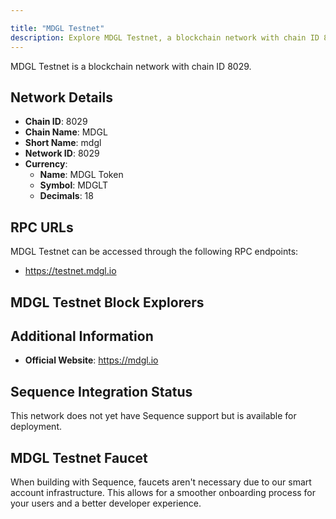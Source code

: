 ```yaml
---

title: "MDGL Testnet"
description: Explore MDGL Testnet, a blockchain network with chain ID 8029. Learn about its native currency, MDGL Token, and how to interact with the network.
---
```




MDGL Testnet is a blockchain network with chain ID 8029.

## Network Details

- **Chain ID**: 8029
- **Chain Name**: MDGL
- **Short Name**: mdgl
- **Network ID**: 8029
- **Currency**: 
  - **Name**: MDGL Token
  - **Symbol**: MDGLT
  - **Decimals**: 18

## RPC URLs

MDGL Testnet can be accessed through the following RPC endpoints:

- https://testnet.mdgl.io

## MDGL Testnet Block Explorers



## Additional Information

- **Official Website**: https://mdgl.io

## Sequence Integration Status

This network does not yet have Sequence support but is available for deployment.

## MDGL Testnet Faucet

When building with Sequence, faucets aren't necessary due to our smart account infrastructure. This allows for a smoother onboarding process for your users and a better developer experience.
